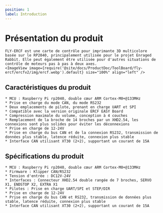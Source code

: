 ```yaml
---
position: 1
label: Introduction
---
```


# Présentation du produit

    FLY-ERCF est une carte de contrôle pour imprimante 3D multicolore basée sur le RP2040, principalement utilisée pour le projet Enraged Rabbit. Elle peut également être utilisée pour d'autres situations de contrôle de moteurs pas à pas à deux axes.
    <ImageView image={require('@site/docs/ProductDoc/ToolBoard/fly-ercf/ercfv2/img/ercf.webp').default} size="100%" align="left" />

## Caractéristiques du produit

    * MCU : Raspberry Pi rp2040, double cœur ARM Cortex-M0+@133MHz
    * Prise en charge du mode CAN, du mode RS232
    * Deux emplacements de pilote, prenant en charge UART et SPI
    * Compatible avec la version originale ERCF EASY Board
    * Compression maximale du volume, conception à 4 couches
    * Remplacement de la broche de 14 broches par un XHD2.54, les connexions sont plus solides pour éviter les déconnexions
    * Prise en charge de 12-24V
    * Prise en charge du bus CAN et de la connexion RS232, transmission de données plus stable, latence réduite, connexion plus stable
    * Interface CAN utilisant XT30 (2+2), supportant un courant de 15A

## Spécifications du produit

    * MCU : Raspberry Pi rp2040, double cœur ARM Cortex-M0+@133MHz
    * Firmware : Klipper CAN/RS232
    * Tension d'entrée : DC12V-24V
    * Interfaces : Connecteur XHD2.54 double rangée de 7 broches, SERVO X1, ENDSTOP X2, EXTRA X1
    * Pilotes : Prise en charge UART/SPI et STEP/DIR
    * Prise en charge de 12-24V
    * Prise en charge du bus CAN et RS232, transmission de données plus stable, latence réduite, connexion plus stable
    * Interface CAN utilisant XT30 (2+2), supportant un courant de 15A
